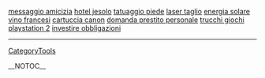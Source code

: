 <a href= http://messaggio-amicizia.it-blogs.biz >messaggio amicizia</a>   <a href= http://hotel-jesolo.blogs-it.biz >hotel jesolo</a>   <a href= http://tatuaggio-piede.it-blog.biz >tatuaggio piede</a>   <a href= http://laser-taglio.blogs-it.biz >laser taglio</a>   <a href= http://energia-solare.it-blog.biz >energia solare</a>   <a href= http://vino-francesi.blog-it.biz >vino francesi</a>   <a href= http://cartuccia-canon.ml10.biz >cartuccia canon</a>   <a href= http://domanda-prestito-personale.it-blogs.biz >domanda prestito personale</a>   <a href= http://trucchi-giochi-playstation-2.blog-it.biz >trucchi giochi playstation 2</a>   <a href= http://investire-obbligazioni.blogs-it.biz >investire obbligazioni</a>
----
[[CategoryTools]]

__NOTOC__